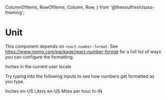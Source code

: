 
  ColumnOfItems,
  RowOfItems,
  Column,
  Row,
} from '@thesoulfresh/sass-theming';


<Meta title="Components/Numbers/Unit" />

# Unit

<Description of={Unit} />

This component depends on `react-number-format`. See https://www.npmjs.com/package/react-number-format
for a full list of ways you can configure the formatting.

<Canvas>
  <Story name="Unit" decorators={[ColumnOfItems]}>
    <label>Inches in the current user locale</label>
    <Unit unit="inch" value={10233} />
    <p>Try typing into the following inputs to see how numbers
    get formatted as you type.</p>
    <label>Inches en-US</label>
    <Unit input unit="inch" locale="en-US" />
    <label>Liters en-US</label>
    <Unit input unit="liter" locale="en-US" />
    <label>Miles per hour hi-IN</label>
    <Unit input unit="mile-per-hour" locale="hi-IN" />
  </Story>
</Canvas>

<ArgsTable of={Unit} />
